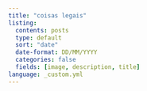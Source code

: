 ```yaml
---
title: "coisas legais"
listing:
  contents: posts
  type: default
  sort: "date"
  date-format: DD/MM/YYYY
  categories: false
  fields: [image, description, title]
language: _custom.yml
---
```

